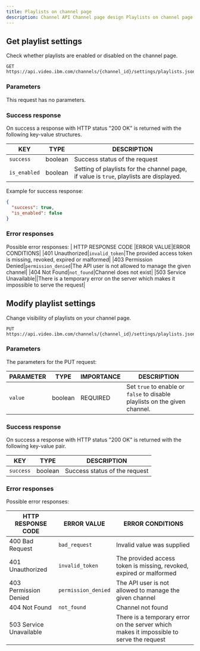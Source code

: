 ```yaml
---
title: Playlists on channel page
description: Channel API Channel page design Playlists on channel page
---
```


## Get playlist settings

Check whether playlists are enabled or disabled on the channel page.

```
GET https://api.video.ibm.com/channels/{channel_id}/settings/playlists.json
```

### Parameters

This request has no parameters.

### Success response

On success a response with HTTP status "200 OK" is returned with the following key-value structures.

| KEY          | TYPE    | DESCRIPTION                                                                             |
| ------------ | ------- | --------------------------------------------------------------------------------------- |
| `success`    | boolean | Success status of the request                                                           |
| `is_enabled` | boolean | Setting of playlists for the channel page, if value is `true`, playlists are displayed. |

Example for success response:

```json
{
  "success": true,
  "is_enabled": false
}
```

### Error responses

Possible error responses:
| HTTP RESPONSE CODE |ERROR VALUE|ERROR CONDITIONS|
|401 Unauthorized|`invalid_token`|The provided access token is missing, revoked, expired or malformed|
|403 Permission Denied|`permission_denied`|The API user is not allowed to manage the given channel|
|404 Not Found|`not_found`|Channel does not exist|
|503 Service Unavailable||There is a temporary error on the server which makes it impossible to serve the request|

## Modify playlist settings

Change visibility of playlists on your channel page.

```
PUT https://api.video.ibm.com/channels/{channel_id}/settings/playlists.json
```

### Parameters

The parameters for the PUT request:

| PARAMETER | TYPE    | IMPORTANCE | DESCRIPTION                                                                |
| --------- | ------- | ---------- | -------------------------------------------------------------------------- |
| `value`   | boolean | REQUIRED   | Set `true` to enable or `false` to disable playlists on the given channel. |

### Success response

On success a response with HTTP status "200 OK" is returned with the following key-value pair.

| KEY       | TYPE    | DESCRIPTION                   |
| --------- | ------- | ----------------------------- |
| `success` | boolean | Success status of the request |

### Error responses

Possible error responses:

| HTTP RESPONSE CODE      | ERROR VALUE         | ERROR CONDITIONS                                                                        |
| ----------------------- | ------------------- | --------------------------------------------------------------------------------------- |
| 400 Bad Request         | `bad_request`       | Invalid value was supplied                                                              |
| 401 Unauthorized        | `invalid_token`     | The provided access token is missing, revoked, expired or malformed                     |
| 403 Permission Denied   | `permission_denied` | The API user is not allowed to manage the given channel                                 |
| 404 Not Found           | `not_found`         | Channel not found                                                                       |
| 503 Service Unavailable |                     | There is a temporary error on the server which makes it impossible to serve the request |
